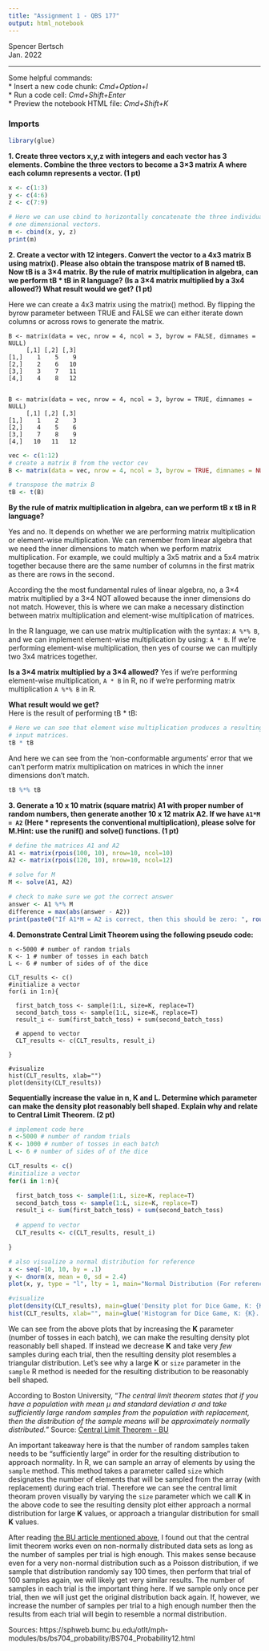 ```yaml
---
title: "Assignment 1 - QBS 177"
output: html_notebook
---
```


Spencer Bertsch  
Jan. 2022

------------

Some helpful commands:  
* Insert a new code chunk: *Cmd+Option+I*  
* Run a code cell: *Cmd+Shift+Enter*  
* Preview the notebook HTML file: *Cmd+Shift+K*  

### Imports 
```r
library(glue)
```



**1.  Create three vectors  x,y,z  with integers and each vector has 3 elements. Combine the three vectors to become a 3×3 matrix  A  where each column represents a vector. (1 pt)**
```r
x <- c(1:3)
y <- c(4:6)
z <- c(7:9)

# Here we can use cbind to horizontally concatenate the three individual 
# one dimensional vectors. 
m <- cbind(x, y, z)
print(m)
```


**2. Create a vector with 12 integers. Convert the vector to a 4x3 matrix  B  using  matrix(). Please also obtain the transpose matrix of  B  named  tB. Now  tB  is a 3×4 matrix. By the rule of matrix multiplication in algebra, can we perform  tB \* tB  in R language? (Is a 3×4 matrix multiplied by a 3x4 allowed?) What result would we get? (1 pt)**


Here we can create a 4x3 matrix using the matrix() method. By flipping the byrow parameter between TRUE 
and FALSE we can either iterate down columns or across rows to generate the matrix. 
```
B <- matrix(data = vec, nrow = 4, ncol = 3, byrow = FALSE, dimnames = NULL)
     [,1] [,2] [,3]
[1,]    1    5    9
[2,]    2    6   10
[3,]    3    7   11
[4,]    4    8   12


B <- matrix(data = vec, nrow = 4, ncol = 3, byrow = TRUE, dimnames = NULL)
     [,1] [,2] [,3]
[1,]    1    2    3
[2,]    4    5    6
[3,]    7    8    9
[4,]   10   11   12
```


```r
vec <- c(1:12)
# create a matrix B from the vector cev
B <- matrix(data = vec, nrow = 4, ncol = 3, byrow = TRUE, dimnames = NULL)

# transpose the matrix B
tB <- t(B)

```

**By the rule of matrix multiplication in algebra, can we perform  tB x tB  in R language?**

Yes and no. It depends on whether we are performing matrix multiplication or element-wise multiplication. 
We can remember from linear algebra that we need the inner dimensions to match when we 
perform matrix multiplication. For example, we could multiply a 3x5 matrix and a 5x4 matrix 
together because there are the same number of columns in the first matrix as there are rows in 
the second. 

According the the most fundamental rules of linear algebra, no, a 3×4 matrix multiplied by a 3×4 
NOT allowed because the inner dimensions do not match. However, this is where we can make a necessary
distinction between matrix multiplication and element-wise multiplication of matrices. 

In the R language, we can use matrix multiplication with the syntax: `A %*% B`, and we can implement 
element-wise multiplication by using: `A * B`. If we're performing element-wise multiplication, then 
yes of course we can multiply two 3x4 matrices together. 

**Is a 3×4 matrix multiplied by a 3×4 allowed?** Yes if we're performing element-wise multiplication, `A * B` in R,
no if we're performing matrix multiplication `A %*% B` in R. 

**What result would we get?**  
Here is the result of performing tB * tB:
```r
# Here we can see that element wise multiplication produces a resulting matrix as the 
# input matrices. 
tB * tB
```

And here we can see from the 'non-conformable arguments' error that we can't perform matrix multiplication on matrices in which the inner dimensions don't match. 
```r
tB %*% tB
```

**3. Generate a 10 x 10 matrix (square matrix)  A1  with proper number of random numbers, then generate another 10 x 12 matrix  A2. If we have  `A1*M = A2`  (Here * represents the conventional multiplication), please solve for  M.Hint: use the  runif()  and  solve()  functions. (1 pt)**

```r
# define the matrices A1 and A2
A1 <- matrix(rpois(100, 10), nrow=10, ncol=10)
A2 <- matrix(rpois(120, 10), nrow=10, ncol=12)

# solve for M
M <- solve(A1, A2)

# check to make sure we got the correct answer
answer <- A1 %*% M
difference = max(abs(answer - A2))
print(paste0("If A1*M = A2 is correct, then this should be zero: ", round(difference, 3)))
```


**4. Demonstrate Central Limit Theorem using the following pseudo code:**
```
n <-5000 # number of random trials
K <- 1 # number of tosses in each batch
L <- 6 # number of sides of of the dice

CLT_results <- c()
#initialize a vector
for(i in 1:n){

  first_batch_toss <- sample(1:L, size=K, replace=T)
  second_batch_toss <- sample(1:L, size=K, replace=T)
  result_i <- sum(first_batch_toss) + sum(second_batch_toss)
  
  # append to vector
  CLT_results <- c(CLT_results, result_i)

}

#visualize
hist(CLT_results, xlab="")
plot(density(CLT_results)) 
```
**Sequentially increase the value in n, K and L. Determine which parameter can make the density plot reasonably bell shaped.  Explain why and relate to Central Limit Theorem. (2 pt)**


```r
# implement code here
n <-5000 # number of random trials
K <- 1000 # number of tosses in each batch
L <- 6 # number of sides of of the dice

CLT_results <- c()
#initialize a vector
for(i in 1:n){

  first_batch_toss <- sample(1:L, size=K, replace=T)
  second_batch_toss <- sample(1:L, size=K, replace=T)
  result_i <- sum(first_batch_toss) + sum(second_batch_toss)
  
  # append to vector
  CLT_results <- c(CLT_results, result_i)

}

# also visualize a normal distribution for reference
x <- seq(-10, 10, by = .1)
y <- dnorm(x, mean = 0, sd = 2.4)
plot(x, y, type = "l", lty = 1, main="Normal Distribution (For reference)")

#visualize
plot(density(CLT_results), main=glue('Density plot for Dice Game, K: {K}.')) 
hist(CLT_results, xlab="", main=glue('Histogram for Dice Game, K: {K}.'))
```
We can see from the above plots that by increasing the **K** parameter (number of tosses in each batch), we can make the resulting density plot reasonably bell shaped. If instead we decrease **K** and take very *few* samples during each trial, then the resulting density plot resembles a triangular distribution. Let's see why a large **K** or `size` parameter in the `sample` R method is needed for the resulting distribution to be reasonably bell shaped.

According to Boston University, "*The central limit theorem states that if you have a population with mean μ and standard deviation σ and take sufficiently large random samples from the population with replacement, then the distribution of the sample means will be approximately normally distributed.*" Source: [Central Limit Theorem - BU](https://sphweb.bumc.bu.edu/otlt/mph-modules/bs/bs704_probability/BS704_Probability12.html)

An important takeaway here is that the number of random samples taken needs to be "sufficiently large" in order for the resulting distribution to approach normality. In R, we can sample an array of elements by using the `sample` method. This method takes a parameter called `size` which designates the number of elements that will be sampled from the array (with replacement) during each trial. Therefore we can see the central limit theoram proven visually by varying the `size` parameter which we call **K** in the above code to see the resulting density plot either approach a normal distribution for large **K** values, or approach a triangular distribution for small **K** values.  

After reading [the BU article mentioned above](https://sphweb.bumc.bu.edu/otlt/mph-modules/bs/bs704_probability/BS704_Probability12.html), I found out that the central limit theorem works even on non-normally distributed data sets as long as the number of samples per trial is high enough. This makes sense because even for a very non-normal distribution such as a Poisson distribution, if we sample that distribution randomly say 100 times, then perform that trial of 100 samples again, we will likely get very similar results. The number of samples in each trial is the important thing here. If we sample only once per trial, then we will just get the original distribution back again. If, however, we increase the number of samples per trial to a high enough number then the results from each trial will begin to resemble a normal distribution. 


Sources: 
https://sphweb.bumc.bu.edu/otlt/mph-modules/bs/bs704_probability/BS704_Probability12.html